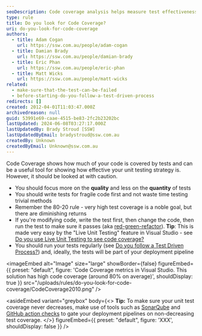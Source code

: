 ```yaml
---
seoDescription: Code coverage analysis helps measure test effectiveness, but prioritize quality over quantity and focus on fragile code.
type: rule
title: Do you look for Code Coverage?
uri: do-you-look-for-code-coverage
authors:
  - title: Adam Cogan
    url: https://ssw.com.au/people/adam-cogan
  - title: Damian Brady
    url: https://ssw.com.au/people/damian-brady
  - title: Eric Phan
    url: https://ssw.com.au/people/eric-phan
  - title: Matt Wicks
    url: https://ssw.com.au/people/matt-wicks
related:
  - make-sure-that-the-test-can-be-failed
  - before-starting-do-you-follow-a-test-driven-process
redirects: []
created: 2012-04-01T11:03:47.000Z
archivedreason: null
guid: 53991e69-caae-4515-be83-2fc2b23202bc
lastUpdated: 2024-06-08T03:27:17.000Z
lastUpdatedBy: Brady Stroud [SSW]
lastUpdatedByEmail: bradystroud@ssw.com.au
createdBy: Unknown
createdByEmail: Unknown@ssw.com.au
---
```


Code Coverage shows how much of your code is covered by tests and can be a useful tool for showing how effective your unit testing strategy is. However, it should be looked at with caution.
- You should focus more on the **quality** and less on the **quantity** of tests
- You should write tests for fragile code first and not waste time testing trivial methods
- Remember the 80-20 rule - very high test coverage is a noble goal, but there are diminishing returns
- If you're modifying code, write the test first, then change the code, then run the test to make sure it passes (aka [red-green-refactor](/make-sure-that-the-test-can-be-failed)).
   **Tip**: This is made very easy by the "Live Unit Testing" feature in Visual Studio - see [Do you use Live Unit Testing to see code coverage?](/use-live-unit-testing-to-see-code-coverage)
- You should run your tests regularly (see [Do you follow a Test Driven Process?](/before-starting-do-you-follow-a-test-driven-process)) and, ideally, the tests will be part of your deployment pipeline


<imageEmbed
  alt="Image"
  size="large"
  showBorder={false}
  figureEmbed={{
    preset: "default",
    figure: 'Code Coverage metrics in Visual Studio. This solution has high code coverage (around 80% on average)',
    shouldDisplay: true
  }}
  src="/uploads/rules/do-you-look-for-code-coverage/CodeCoverage2010.png"
/>

<asideEmbed
  variant="greybox"
  body={<>
    **Tip:** To make sure your unit test coverage never decreases, make use of tools such as [SonarQube](https://www.sonarsource.com/products/sonarqube/) and [GitHub action checks](https://github.com/marketplace/actions/code-coverage-summary) to gate your deployment pipelines on non-decreasing test coverage.
  </>}
  figureEmbed={{
    preset: "default",
    figure: 'XXX',
    shouldDisplay: false
  }}
/>
